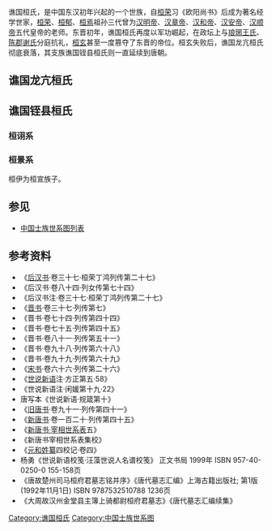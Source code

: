 谯国桓氏，是中国东汉初年兴起的一个世族，自[[桓荣|桓荣]]习《欧阳尚书》后成为著名经学世家，[[桓荣|桓荣]]、[[桓郁|桓郁]]、[[桓焉|桓焉]]祖孙三代曾为[[汉明帝|汉明帝]]、[[汉章帝|汉章帝]]、[[汉和帝|汉和帝]]、[[汉安帝|汉安帝]]、[[汉顺帝|汉顺帝]]五代皇帝的老师。东晋初年，谯国桓氏再度以军功崛起，在政坛上与[[琅琊王氏|琅琊王氏]]、[[陈郡谢氏|陈郡谢氏]]分庭抗礼，[[桓玄|桓玄]]甚至一度篡夺了东晋的帝位。桓玄失败后，谯国龙亢桓氏彻底衰落，其支族谯国铚县桓氏则一直延续到唐朝。

==谯国龙亢桓氏==
<center>
{{chart/start|style=font: 80% sans-serif;width:intrinsic;width:-moz-max-content;width:-webkit-max-content;width:max-content;}}
{{chart | | | | | | | | | | | | | | | | | | | | | | | | | | | | | Ro |Ro=关内侯<br>[[桓荣|桓荣]]}}
{{chart | | | | | | | | | | | | | | | | | |,|-|-|-|-|-|-|-|-|-|-|-|+|-|-|-|-|-|-|-|-|-|-|-|-|-|-|-|-|-|-|-|.}}
{{chart | | | | | | | | | | | | | | | | | Yo | | | | | | | | | | Yu | | | | | | | | | | | | | | | | | | Mo |Yo=[[桓雍|桓雍]]|Yu=关内侯<br>[[桓郁|桓郁]]|Mo=□}}
{{chart | | | | | | | | | | | | | | | | | |!| | | |,|-|-|-|v|-|-|-|+|-|-|-|v|-|-|-|v|-|-|-|.| | | | | | | |!}}
{{chart | | | | | | | | | | | | | | | | | Fa | | Pu | | Ya | | Yn | | Ju | | Fe | | Li | | | | | | Mo |Fa=[[桓汎|桓汎]]|Pu=关内侯<br>[[桓普|桓普]]|Ya=[[桓延|桓延]]|Yn=[[桓焉|桓焉]]|Ju=[[桓俊|桓俊]]|Fe=[[桓酆|桓酆]]|Li=[[桓良|桓良]]|Mo=□}}
{{chart | | | | | | | | | | | | | | | | | | | | | | | | | |,|-|-|-|(| | | | | | | |!| | | |!| | | | | | | |!}}
{{chart | | | | | | | | | | | | | | | | | | | | | | | | | He | | Sh | | | | | | Li | | Lu | | | | | | Mo |He=[[桓衡|桓衡]]|Sh=[[桓顺|桓顺]]|Li=[[桓麟|桓麟]]|Lu=[[桓鸾|桓鸾]]|Mo=□}}
{{chart | | | | | | | | | | | | | | | | | | | | | | | | | | | | | |!| | | | | | | |!| | | |)|-|-|-|.| | | |!}}
{{chart | | | | | | | | | | | | | | | | | | | | | | | | | | | | | Di | | | | | | Bi | | Ye | | Cq | | Mo |Di=关内侯<br>[[桓典|桓典]]|Bi=[[桓彬|桓彬]]|Ye=[[桓晔|桓晔]]|Cq=[[刘长卿_(东汉)|刘长卿]]妻|Mo=□}}
{{chart | | | | | | | | | | | | | | | | | | | | | | | | | | | | | | | | | | | | | | | | | | | | | | | | | |!}}
{{chart | | | | | | | | | | | | | | | | | | | | | | | | | | | | | | | | | | | | | | | | | | | | | | | | | Mo |Mo=□}}
{{chart | | | | | | | | | | | | | | | | | | | | | | | | | | | | | | | | | | | | | | | | | | | | | |,|-|-|-|(}}
{{chart | | | | | | | | | | | | | | | | | | | | | | | | | | | | | | | | | | | | | | | | | | | | | Mo | | Mo |Mo=□}}
{{chart | | | | | | | | | | | | | | | | | | | | | | | | | | | | | | | | | | | | | | | | | | | | | |!| | | |!}}
{{chart | | | | | | | | | | | | | | | | | | | | | | | | | | | | | | | | | | | | | | | | | | | | | Ka | | Yo |Ka=[[桓楷|桓楷]]|Yo=[[桓猷|桓猷]]}}
{{chart | | | | | | | | | | | | | | | | | | | | | | | | | | | | | | | | | | | | | | | | | | | | | |!| | | |!}}
{{chart | | | | | | | | | | | | | | | | | | | | | | | | | | | | | | | | | | | | | | | | | | | | | Ha | | Cz |Ha=[[桓顥|桓顥]]|Cz=[[桓赤之|桓赤之]]}}
{{chart | | | | | | | | | | | | | | | | | | | | | | | | | | | | | | | | | | | | | | | | | | | | | |!| | | |!}}
{{chart | | | | | | | | | | | | | | | | | | | | | | | | | | | | | | | | | | | | | | | | | | | | | Yi | | Dg |Yi=万宁县简男<br>[[桓彝|桓彝]]|Dg=[[桓道恭|桓道恭]]}}
{{chart | | | | | | | | | | | | | | | | | |,|-|-|-|-|-|-|-|-|-|-|-|-|-|-|-|-|-|-|-|-|-|-|-|v|-|-|-|^|-|-|-|-|-|-|-|-|-|-|-|-|-|-|-|v|-|-|-|-|-|-|-|-|-|-|-|-|-|-|-|-|-|-|-|-|-|-|-|-|-|-|-|v|-|-|-|-|-|-|-|-|-|-|-|-|-|-|-|.}}
{{chart | | | | | | | | | | | | | | | | | We | | | | | | | | | | | | | | | | | | | | | | Yu | | | | | | | | | | | | | | | | | | Hu | | | | | | | | | | | | | | | | | | | | | | | | | | Mi | | | | | | | | | | | | | | Ch |We=楚宣武帝<br>[[桓温|桓温]]|Yu=万宁县贞男<br>[[桓云|桓云]]|Hu=[[桓豁|桓豁]]||Mi=[[桓祕|桓祕]]|Ch=宣城宣穆王<br>[[桓冲|桓冲]]}}
{{chart | |,|-|-|-|v|-|-|-|v|-|-|-|v|-|-|-|+|-|-|-|v|-|-|-|v|-|-|-|v|-|-|-|v|-|-|-|.| | | |!| | | | | | | |,|-|-|-|-|-|-|-|-|-|-|-|+|-|-|-|v|-|-|-|v|-|-|-|v|-|-|-|v|-|-|-|v|-|-|-|.| | | |!| | | |,|-|-|-|v|-|-|-|v|-|-|-|+|-|-|-|v|-|-|-|v|-|-|-|.| |}}
{{chart | Xi | | Ji | | Xn | | Yi | | We | | Jh | | Xa | | Bz | | Wy | | Zw | | Xu | | | | | | Sq | | | | | | | | | | Sx | | Sm | | Ss | | Su | | Qu | | Sk | | Ny | | Wi | | Si | | Qi | | Xiu | | Ch | | Ho | | Xia | | Yii |Xi=[[桓熙|桓熙]]|Ji=[[桓济|桓济]]|Xn=临贺县王<br>[[桓歆|桓歆]]|Yi=富阳县王<br>[[桓禕|桓禕]]|We=义兴郡王<br>[[桓伟|桓伟]]|Jh=[[王敬弘|王敬弘]]妻|Xa=楚武悼帝<br>[[桓玄|桓玄]]|Wy=[[王愉_(东晋)|王愉]]妻|Bz=[[桓伯子|桓伯子]]|Zw=[[殷仲文|殷仲文]]妻|Xu=万宁县男<br>[[桓序|桓序]]|Sq=作塘侯<br>[[桓石虔|桓石虔]]|Sx=[[桓石秀|桓石秀]]|Sm=[[桓石民|桓石民]]|Ss=[[桓石生|桓石生]]|Su=[[桓石绥|桓石绥]]|Qu=[[桓权|桓权]]|Sk=武陵郡王<br>[[桓石康|桓石康]]|Ny=[[桓女幼|桓女幼]]||Wi=醴陵县王<br>[[桓蔚|桓蔚]]|Si=[[桓嗣|桓嗣]]|Qi=新安郡王<br>[[桓谦|桓谦]]|Xiu=安成郡王<br>[[桓脩|桓脩]]|Ch=[[桓崇|桓崇]]|Ho=[[桓弘|桓弘]]|Xia=[[桓羡|桓羡]]|Yii=[[桓怡|桓怡]]}}
{{chart | | | | | |!| | | | | | | |,|-|-|-|(| | | | | | | |!| | | | | | | | | | | | | | | |!| | | |,|-|-|-|+|-|-|-|v|-|-|-|.| | | |!| | | | | | | | | | | | | | | | | | | | | | | | | | | | | | | |!| | | | | | | |!}}
{{chart | | | | | Li | | | | | | Ju | | Mi | | | | | | Sh | | | | | | | | | | | | | | Fz | | Ho | | Da | | Zh | | Xi | | Zy | | | | | | | | | | | | | | | | | | | | | | | | | | | | | | Yi | | | | | | Yn |Li=[[桓亮|桓亮]]|Mi=西昌县王<br>[[桓邈|桓邈]]|Ju=义兴郡王<br>[[桓濬|桓濬]]|Sh=豫章郡王<br>[[桓昇|桓昇]]|Fz=宁都县王<br>[[桓放之|桓放之]]|Ho=[[桓洪|桓洪]]|Da=作塘侯<br>[[桓诞|桓诞]]|Zh=[[桓振|桓振]]|Xi=[[司马秀|司马秀]]妻|Zy=臨沅縣王<br>[[桓稚玉|桓稚玉]]|Yi=宣城郡王<br>[[桓胤|桓胤]]|Yn=[[桓尹|桓尹]]}}
{{chart/end}}
</center>

==谯国铚县桓氏==
===桓诩系===
<center>
{{chart/start|style=font: 80% sans-serif;}}
{{chart | Xu |Xu=[[桓诩|桓诩]]}}
{{chart | |!| |}}
{{chart | Bi |Bi=[[桓弼|桓弼]]}}
{{chart | |!}}
{{chart | Xu |Xu=[[桓宣|桓宣]]}}
{{chart | |!}}
{{chart | Ro |Ro=[[桓戎|桓戎]]}}
{{chart/end}}
</center>

===桓景系===
桓伊为桓宣族子。
<center>
{{chart/start|style=font: 80% sans-serif;}}
{{chart | | | | | | | | | Ji |Ji=长社侯<br>[[桓景|桓景]]}}
{{chart | | | | | | | | | |)|-|-|-|.}}
{{chart | | | | | | | | | Yi | | Bc |Yi=永脩县烈侯<br>[[桓伊|桓伊]]|Bc=[[桓不才|桓不才]]}}
{{chart | | | | | |,|-|-|-|(}}
{{chart | | | | | Sz | | Cz |Sz=永脩县侯<br>[[桓肃之|桓肃之]]|Cz=[[桓崇之|桓崇之]]}}
{{chart | | | | | |!| | | |!}}
{{chart | | | | | Li | | Mo |Li=永脩县侯<br>[[桓陵|桓陵]]|Mo=□}}
{{chart | | | | | | | | | |!}}
{{chart | | | | | | | | | Mo |Mo=□}}
{{chart | | | | | | | | | |!}}
{{chart | | | | | | | | | Mo |Mo=□}}
{{chart | | | | | | | | | |!}}
{{chart | | | | | | | | | Mo |Mo=□}}
{{chart | | | | | | | | | |!}}
{{chart | | | | | | | | | Mo |Mo=□}}
{{chart | | | | | | | | | |!}}
{{chart | | | | | | | | | Zy |Zy=[[桓子玉|桓子玉]]}}
{{chart | | | | | | | | | |!}}
{{chart | | | | | | | | | Fs |Fs=[[桓法嗣|桓法嗣]]}}
{{chart | | | | | |,|-|-|-|(}}
{{chart | | | | | Sj | | Sm |Sj=[[桓思敬|桓思敬]]|Sm=[[桓思敏|桓思敏]]}}
{{chart | |,|-|-|-|(| | | |)|-|-|-|v|-|-|-|.| |}}
{{chart | Gq | | Sl | | Yf | | Xf | | Cf |Gq=[[桓归秦|桓归秦]]|Sl=[[桓师鲁|桓师鲁]]|Yf=扶阳忠烈王<br>[[桓彥範|桓彥範]]|Xf=[[桓玄範|桓玄範]]|Cf=[[桓臣範|桓臣範]]}}
{{chart | |,|-|-|-|+|-|-|-|v|-|-|-|.| | | |)|-|-|-|.| }}
{{chart | Fe | | Ye | | Lz | | Bz | | Tz | | Tc |Fe=[[桓凤儿|桓凤儿]]|Ye=[[桓鸳儿|桓鸳儿]]|Lz=[[桓麟子|桓麟子]]|Bz=[[桓豹子|桓豹子]]|Tz=[[桓庭璋|桓庭璋]]|Tc=[[桓庭昌|桓庭昌]]}}
{{chart/end}}
</center>

==参见==
*[[中国士族世系图列表|中国士族世系图列表]]
==参考资料==
*《[[后汉书|后汉书]]·卷三十七·桓荣丁鸿列传第二十七》
*《后汉书·卷八十四·列女传第七十四》
*《后汉书注·卷三十七·桓荣丁鸿列传第二十七》
*《[[晋书|晋书]]·卷三十七·列传第七》
*《晋书·卷七十四·列传第四十四》
*《晋书·卷七十五·列传第四十五》
*《晋书·卷八十一·列传第五十一》
*《晋书·卷九十八·列传第六十八》　　
*《晋书·卷九十九·列传第六十九》
*《[[宋书|宋书]]·卷六十六·列传第二十六》
*《[[世说新语|世说新语]]注·方正第五·58》
*《世说新语注·闲媛第十九·22》
*唐写本《世说新语·规箴第十》
*《[[旧唐书|旧唐书]]·卷九十一·列传第四十一》
*《[[新唐书|新唐书]]·卷一百二十·列传第四十五》
*《[[新唐書宰相世系表|新唐书·宰相世系表]]五》
*《新唐书宰相世系表集校》
*《[[元和姓纂|元和姓纂]]四校记·卷四》
*杨勇《世说新语校笺·汪藻世说人名谱校笺》 正文书局 1999年 ISBN 957-40-0250-0 155-158页
*《唐故楚州司马桓府君墓志铭并序》《唐代墓志汇编》上海古籍出版社; 第1版 (1992年11月1日) ISBN 9787532510788 1236页
*《大周故汉州金堂县主簿上骑都尉桓府君墓志》《唐代墓志汇编续集》

[[Category:谯国桓氏|Category:谯国桓氏]]
[[Category:中国士族世系图|Category:中国士族世系图]]